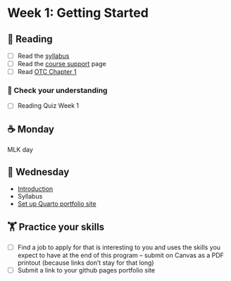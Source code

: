 # Week 1: Getting Started
  
## 📖 Reading

  - [ ] Read the [syllabus](../syllabus.pdf)
- [ ] Read the [course support](../course-support.qmd) page
- [ ] Read [OTC Chapter 1](https://alg.manifoldapp.org/read/open-technical-communication/section/0debb16b-f623-4033-a47b-973d65ab0961)

### 🎯 Check your understanding

- [ ] Reading Quiz Week 1

## ☕ Monday

MLK day
  
## 🐪 Wednesday

- [Introduction](../slides/01-intro.qmd)
- Syllabus
- [Set up Quarto portfolio site](../instructions/setup-github-portfolio.qmd)

##  🏋️ Practice your skills

- [ ] Find a job to apply for that is interesting to you and uses the skills you expect to have at the end of this program – submit on Canvas as a PDF printout (because links don’t stay for that long)
- [ ] Submit a link to your github pages portfolio site


